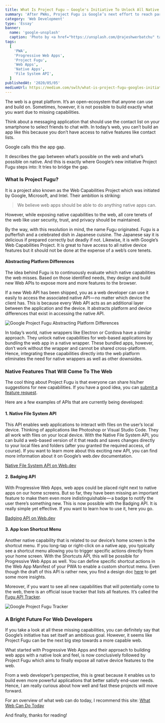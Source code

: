 ```yaml
---
title: What Is Project Fugu — Google's Initiative To Unlock All Native Device Features For The Web
summary: 'After PWAs, Project Fugu is Google’s next effort to reach parity with native.'
category: 'Web Development'
type: 'Essay'
banner:
  name: 'google-unsplash'
  caption: 'Photo by <a href="https://unsplash.com/@rajeshwerbatchu" target="_blank" rel="noopener noreferrer">Rajeshwar Bachu</a> on Unsplash'
tags:
  [
    'PWA',
    'Progressive Web Apps',
    'Project Fugu',
    'Web Apps',
    'Native Apps',
    'File System API',
  ]
publishedAt: '2020/05/05'
mediumUrl: https://medium.com/swlh/what-is-project-fugu-googles-initiative-to-unlock-all-native-device-features-for-the-web-892fafa726f9
---
```




The web is a great platform. It’s an open-ecosystem that anyone can use and build on. Sometimes, however, it is not possible to build exactly what you want due to missing capabilities.

Think about a messaging application that should use the contact list on your smartphone to select friends to chat with. In today’s web, you can’t build an app like this because you don’t have access to native features like contact lists.

Google calls this the app gap.

It describes the gap between what’s possible on the web and what’s possible on native. And this is exactly where Google’s new initiative Project Fugu steps into: It tries to bridge the gap.

### What Is Project Fugu?

It is a project also known as the Web Capabilities Project which was initiated by Google, Microsoft, and Intel. Their ambition is striking:

> We believe web apps should be able to do anything native apps can.

However, while exposing native capabilities to the web, all core tenets of the web like user security, trust, and privacy should be maintained.

By the way, with this resolution in mind, the name Fugu originated. Fugu is a pufferfish and a celebrated dish in Japanese cuisine. The Japanese say it is delicious if prepared correctly but deadly if not. Likewise, it is with Google’s Web Capabilities Project. It is great to have access to all native device features but it should not be done at the expense of a web’s core tenets.

#### Abstracting Platform Differences

The idea behind Fugu is to continuously evaluate which native capabilities the web misses. Based on those identified needs, they design and build new Web APIs to expose more and more features to the browser.

If a new Web API has been shipped, you as a web developer can use it easily to access the associated native API — no matter which device the client has. This is because every Web API acts as an additional layer between the application and the device. It abstracts platform and device differences that exist in accessing the native API.

<Image
  src={AbstractionLayer}
  alt="Google Project Fugu Abstracting Platform Differences"
  caption="Depending on which device you use, the Web Share API will choose the appropriate native API."
/>

In today’s world, native wrappers like Electron or Cordova have a similar approach. They unlock native capabilities for web-based applications by bundling the web app in a native wrapper. These bundled apps, however, don’t work without the wrapper and cannot be shared cross-platform. Hence, integrating these capabilities directly into the web platform eliminates the need for native wrappers as well as other downsides.

### Native Features That Will Come To The Web

The cool thing about Project Fugu is that everyone can share his/her suggestions for new capabilities. If you have a good idea, you can [submit a feature request](https://goo.gl/qWhHXU).

Here are a few examples of APIs that are currently being developed:

#### 1\. Native File System API

This API enables web applications to interact with files on the user’s local device. Thinking of applications like Photoshop or Visual Studio Code. They all work with files on your local device. With the Native File System API, you can build a web-based version of it that reads and saves changes directly to your local files and folders (after you granted the required access, of course). If you want to learn more about this exciting new API, you can find more information about it on Google’s web.dev documentation.

[Native File System API on Web.dev](https://web.dev/native-file-system/)

#### 2\. Badging API

With Progressive Web Apps, web apps could be placed right next to native apps on our home screens. But so far, they have been missing an important feature to make them even more indistinguishable — a badge to notify the user there’s something new. This is now possible with the Badging API. It is really simple yet effective. If you want to learn how to use it, here you go.

[Badging API on Web.dev](https://web.dev/badging-api/)

#### 3\. App Icon Shortcut Menu

Another native capability that is related to our device’s home screen is the shortcut menu. If you long-tap or right-click on a native app, you typically see a shortcut menu allowing you to trigger specific actions directly from your home screen. With the Shortcuts API, this will be possible for Progressive Web Apps as well. You can define specific shortcut actions in the Web App Manifest of your PWA to enable a custom shortcut menu. Even though the draft of this API is rather new, you find a design doc [here](https://docs.google.com/document/d/1KhHWikx1z-604LIjDKEdnL9MyezJklxM8kEYNnMLIQs/edit) to get some more insights.

Moreover, if you want to see all new capabilities that will potentially come to the web, there is an official issue tracker that lists all features. It’s called the [Fugu API Tracker](https://docs.google.com/spreadsheets/d/1de0ZYDOcafNXXwMcg4EZhT0346QM-QFvZfoD8ZffHeA/edit).

<Image
  src={FuguTracker}
  alt="Google Project Fugu Tracker"
  caption="The Fugu API Tracker lists all new and potential capabilities."
/>

### A Bright Future For Web Developers

If you take a look at all these missing capabilities, you can definitely say that Google’s initiative has set itself an ambitious goal. However, it seems like Project Fugu can be the next big step towards a more capable web.

What started with Progressive Web Apps and their approach to building web apps with a native look and feel, is now conclusively followed by Project Fugu which aims to finally expose all native device features to the web.

From a web developer’s perspective, this is great because it enables us to build even more powerful applications that better satisfy end-user needs. Hence, I am really curious about how well and fast these projects will move forward.

For an overview of what web can do today, I recommend this site: [What Web Can Do Today](https://whatwebcando.today)

And finally, thanks for reading!
